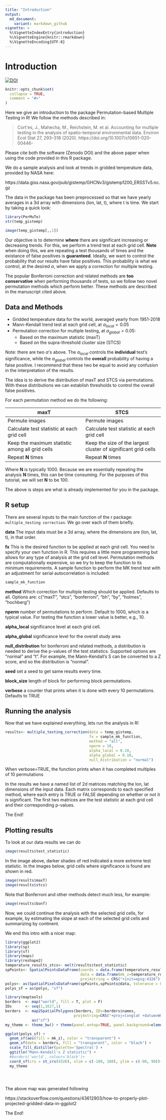 ```yaml
---
title: "Introduction"
output:
  md_document:
    variant: markdown_github
vignette: >
  %\VignetteIndexEntry{introduction}
  %\VignetteEngine{knitr::rmarkdown}
  %\VignetteEncoding{UTF-8}
---
```


# Introduction

[![DOI](https://zenodo.org/badge/310030387.svg)](https://zenodo.org/badge/latestdoi/310030387)

```r
knitr::opts_chunk$set(
  collapse = TRUE,
  comment = "#>"
)
```

Here we give an introduction to the package Permutation-based Multiple Testing in R! 
We follow the methods described in: 

> Cort\'es, J., Mahecha, M., Reichstein, M. et al. Accounting for multiple 
testing in the analysis of spatio-temporal environmental data. Environ Ecol Stat 27, 
293–318 (2020). https://doi.org/10.1007/s10651-020-00446-

Please cite both the software (Zenodo DOI) and the above paper when using the code provided in this R package. 

We do a sample analysis and look at trends in gridded temperature data, provided by NASA here:

https://data.giss.nasa.gov/pub/gistemp/GHCNv3/gistemp1200_ERSSTv5.nc.gz

The data in the package has been preprocessed so that we have yearly averages 
in a 3d array with dimensions (lon, lat, t), where t is time. We start by 
taking a quick look:


```r
library(PerMuTe)
str(temp_gistemp)
```

```r
image(temp_gistemp[,,1])
```

Our objective is to determine **where** there are significant increasing or 
decreasing trends. For this, we perform a trend test at each grid cell. **Note** 
when doing this, we are repeating a test thousands of times and the existance of 
false positives is **guaranteed**. Ideally, we want to control the probability 
that our results have false positives. This probability is what we control, at 
the desired $\alpha$, when we apply a correction for multiple testing. 

The popular Bonferroni correction and related methods are **too conservative** 
when performing thousands of tests, so we follow two novel permutation methods 
which perform better. These methods are described in the manuscript cited above. 


## Data and Methods
* Gridded temperature data for the world, averaged yearly from 1951-2018
* Mann-Kendall trend test at each grid cell, at $\alpha_{local} = 0.05$  
* Permutation correction for multiple testing, at $\alpha_{global} = 0.05$: 
  + Based on the maximum statistic (maxT)
  + Based on the supra-threshold cluster size (STCS)
  
Note: there are two $\alpha$'s above. The $\alpha_{local}$ controls the **individual**
test's significance, while the $\alpha_{global}$ controls the **overall** 
probability of having a false positive. I recommend that these two be equal to 
avoid any confusion in the interpretation of the results. 

The idea is to derive the distribution of maxT and STCS via permutations. With 
these distributions we can establish thresholds to control the overall false 
positives. 

For each permutation method we do the following:

maxT           | STCS
-------------- | --------------
Permute images |	Permute images
Calculate test statistic at each grid cell | Calculate test statistic at each grid cell
Keep the maximum statistic among all grid cells |	Keep the size of the largest cluster of significant grid cells
Repeat **N** times |	Repeat **N** times

Where **N** is typically 1000. Because we are essentially repeating the analysis
**N** times, this can be time consuming. For the purposes of this tutorial, we will 
set **N** to be 100. 

The above is steps are what is already implemented for you in the package.

## R setup

There are several inputs to the main function of the r package: 
`multiple_testing correction`. We go over each of them briefly. 

**data** 
The input data must be a 3d array, where the dimensions are (lon, lat, t), in 
that order. 

**fx**
This is the desired function to be applied at each grid cell. You need to specify 
your own function in R. This requires a little more programming but allows for 
any type of analysis at the grid cell level. Permutation methods are 
computationally expensive, so we try to keep the function to its minimum 
requirements. A sample function to perform the MK trend test with an adjustment
for serial autocorrelation is included: 

```r
sample_mk_function
```
**method**
Which correction for multiple testing should be applied. Defaults to all. 
Options are: c("maxT", "stcs", "bonferroni", "bh", "by", "holmes", "hochberg")

**nperm**
number of permutations to perform. Default to 1000, which is a typical value. 
For testing the function a lower value is better, e.g., 10. 

**alpha_local**
significance level at each grid cell. 

**alpha_global**
significance level for the overall study area

**null_distribution**
for bonferroni and related methods, a distribution is needed to derive the 
p-values of the test statistics. Supported options are "normal" and "t". For 
example, the Mann-Kendall's S can be converted to a Z score, and so the 
distribution is "normal". 

**seed**
set a seed to get same results every time. 

**block_size**
length of block for performing block permutations. 

**verbose**
a counter that prints when it is done with every 10 permutations. Defaults to 
TRUE
                                   

## Running the analysis

Now that we have explained everything, lets run the analysis in R!

```r
results<- multiple_testing_correction(data = temp_gistemp, 
                                      fx = sample_mk_function, 
                                      method = "all", 
                                      nperm = 10, 
                                      alpha_local = 0.10, 
                                      alpha_global = 0.10, 
                                      null_distribution = "normal")
```
When verbose=TRUE, the function prints when it has completed multiples of 10 permutations

In the results we have a named list of 2d matrices matching the lon, lat dimensions of the 
input data. Each matrix corresponds to each specified method, where each entry
is TRUE or FALSE depending on whether or not it is significant. The first two matrices 
are the test statistic at each grid cell and their corresponding p-values. 

The End!


## Plotting results

To look at our data results we can do 

```r
image(results$test_statistic)

```

In the image above, darker shades of red indicated a more extreme test statistic. In 
the images below, grid cells where significance is found are shown in red. 

```r
image(results$maxT)
image(results$stcs)
```

Note that Bonferroni and other methods detect much less, for example: 

```r
image(results$bonf)
```

Now, we could continue the analysis with the selected grid cells, for example, 
by estimating the slope at each of the selected grid cells and summarizing by 
continent. 

We end this intro with a nicer map:

```r
library(ggplot2)
library(sp)
library(sf)
library(maps)
library(reshape2)
temperature_results_stcs<- melt(results$test_statistic)
spPoints<- SpatialPointsDataFrame(coords = data.frame(temperature_results_stcs[,1:2]),
                                  data = data.frame(mk_z=temperature_results_stcs$value),
                                  proj4string = CRS("+init=epsg:4326"))
polys<- as(SpatialPixelsDataFrame(spPoints,spPoints@data, tolerance = 0.149842),"SpatialPolygonsDataFrame")
polys_sf = as(polys, "sf")

library(maptools)
borders  <- map("world", fill = T, plot = F)
IDs      <- seq(1,1627,1)
borders  <- map2SpatialPolygons(borders, IDs=borders$names, 
                               proj4string=CRS("+proj=longlat +datum=WGS84")) %>% 
            as("sf")
my_theme <- theme_bw() + theme(panel.ontop=TRUE, panel.background=element_blank())

ggplot(polys_sf) +
  geom_sf(aes(fill = mk_z), color = "transparent") + 
  geom_sf(data = borders, fill = "transparent", color = "black") +
  scale_fill_distiller(palette='Spectral') +
  ggtitle("Mann-Kendall's Z statistic") +
  #borders('world', colour='black')+
  coord_sf(crs = st_crs(4326), xlim = c(-180, 180), ylim = c(-90, 90))+
  my_theme 


  

```

The above map was generated following

https://stackoverflow.com/questions/43612903/how-to-properly-plot-projected-gridded-data-in-ggplot2

The End!
